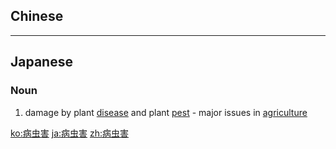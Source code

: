 {{also|病蟲害}}
==Chinese==
{{zh-see|病蟲害}}

----

==Japanese==
{{ja-kanjitab|びょう|ちゅう|がい|yomi=on}}

===Noun===
{{ja-noun|びょうちゅうがい|kyu=病蟲害}}

# {{lb|ja|agriculture|sort=ひょうちゅうがい'}} damage by plant [[disease]] and plant [[pest]] - major issues in [[agriculture]]

[[ko:病虫害]]
[[ja:病虫害]]
[[zh:病虫害]]